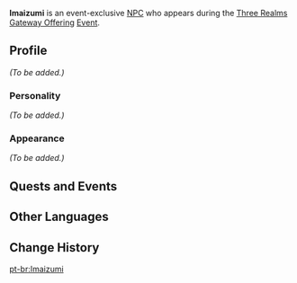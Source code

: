 {{Meta
<!-- Remove this template after adding the missing info -->
|missing_NPC_profile  = yes
}}
{{Character Infobox
|type             = Event NPC
|image            = NPC Imaizumi.png
|realname         = 
|region           = Inazuma
|affiliation      = Watatsumi Army
|title            = Sangonomiya Samurai
|voiceEN          = 
|voiceCN          = 
|voiceJP          = 
}}
'''Imaizumi''' is an event-exclusive [[NPC]] who appears during the [[Three Realms Gateway Offering]] [[Event]].
<!--
==Location==
;During [[Three Realms Gateway Offering]]
<gallery>
NPC Location Imaizumi.png|Imaizumi's location
NPC Location Imaizumi Context.png|Additional context
</gallery>
-->
==Profile==
<!-- detailed story/lore information goes here -->
''(To be added.)''

===Personality===
''(To be added.)''

===Appearance===
''(To be added.)''

==Quests and Events==
{{Quests and Events}}

==Other Languages==
{{Other Languages|default_hidden = 1
|en      = Imaizumi
|zhs     = 今泉
|zhs_rm  = Jīnquán
|zht     = 今泉
|zht_rm  = Jīnquán
|ja      = 今泉
|ja_rm   = Imaizumi
|ko      = 이마이즈미
|ko_rm   = Ima'ijeumi
|es      = Imaizumi
|fr      = Imaizumi
|ru      = Имайдзуми
|th      = Imaizumi
|vi      = Imaizumi
|de      = Imaizumi
|id      = Imaizumi
|pt      = Imaizumi
}}

==Change History==
{{Change History|2.5}}
<!--
==References==
{{Reflist}}
-->
[[pt-br:Imaizumi]]